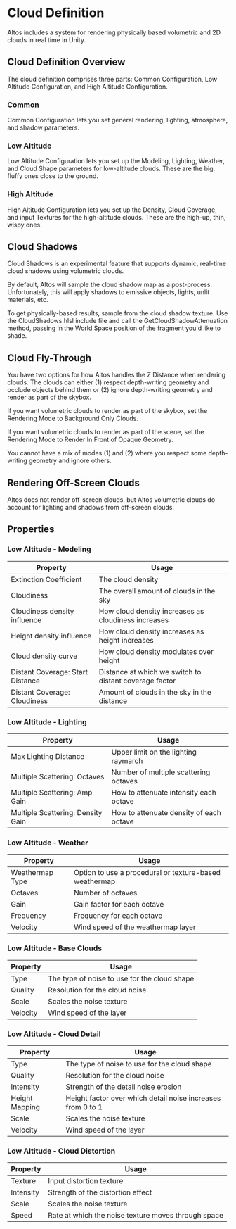 # Cloud Definition

Altos includes a system for rendering physically based volumetric and 2D clouds in real time in Unity.

## Cloud Definition Overview

The cloud definition comprises three parts: Common Configuration, Low Altitude Configuration, and High Altitude Configuration.

### Common

Common Configuration lets you set general rendering, lighting, atmosphere, and shadow parameters.

### Low Altitude

Low Altitude Configuration lets you set up the Modeling, Lighting, Weather, and Cloud Shape parameters for low-altitude clouds. These are the big, fluffy ones close to the ground.

### High Altitude

High Altitude Configuration lets you set up the Density, Cloud Coverage, and input Textures for the high-altitude clouds. These are the high-up, thin, wispy ones.

## Cloud Shadows

Cloud Shadows is an experimental feature that supports dynamic, real-time cloud shadows using volumetric clouds.

By default, Altos will sample the cloud shadow map as a post-process. Unfortunately, this will apply shadows to emissive objects, lights, unlit materials, etc.

To get physically-based results, sample from the cloud shadow texture. Use the CloudShadows.hlsl include file and call the GetCloudShadowAttenuation method, passing in the World Space position of the fragment you'd like to shade.

## Cloud Fly-Through

You have two options for how Altos handles the Z Distance when rendering clouds. The clouds can either (1) respect depth-writing geometry and occlude objects behind them or (2) ignore depth-writing geometry and render as part of the skybox.

If you want volumetric clouds to render as part of the skybox, set the Rendering Mode to Background Only Clouds.

If you want volumetric clouds to render as part of the scene, set the Rendering Mode to Render In Front of Opaque Geometry.

You cannot have a mix of modes (1) and (2) where you respect some depth-writing geometry and ignore others.

## Rendering Off-Screen Clouds

Altos does not render off-screen clouds, but Altos volumetric clouds do account for lighting and shadows from off-screen clouds.

## Properties

### Low Altitude - Modeling

| Property                         | Usage                                                  |
|----------------------------------|--------------------------------------------------------|
| Extinction Coefficient           | The cloud density                                      |
| Cloudiness                       | The overall amount of clouds in the sky                |
| Cloudiness density influence     | How cloud density increases as cloudiness increases    |
| Height density influence         | How cloud density increases as height increases        |
| Cloud density curve              | How cloud density modulates over height                |
| Distant Coverage: Start Distance | Distance at which we switch to distant coverage factor |
| Distant Coverage: Cloudiness     | Amount of clouds in the sky in the distance            |

### Low Altitude - Lighting

| Property                          | Usage                                   |
|-----------------------------------|-----------------------------------------|
| Max Lighting Distance             | Upper limit on the lighting raymarch    |
| Multiple Scattering: Octaves      | Number of multiple scattering octaves   |
| Multiple Scattering: Amp Gain     | How to attenuate intensity each octave  |
| Multiple Scattering: Density Gain | How to attenuate density of each octave |

### Low Altitude - Weather

| Property        | Usage                                                  |
|-----------------|--------------------------------------------------------|
| Weathermap Type | Option to use a procedural or texture-based weathermap |
| Octaves         | Number of octaves                                      |
| Gain            | Gain factor for each octave                            |
| Frequency       | Frequency for each octave                              |
| Velocity        | Wind speed of the weathermap layer                     |

### Low Altitude - Base Clouds

| Property | Usage                                        |
|----------|----------------------------------------------|
| Type     | The type of noise to use for the cloud shape |
| Quality  | Resolution for the cloud noise               |
| Scale    | Scales the noise texture                     |
| Velocity | Wind speed of the layer                      |

### Low Altitude - Cloud Detail

| Property       | Usage                                                       |
|----------------|-------------------------------------------------------------|
| Type           | The type of noise to use for the cloud shape                |
| Quality        | Resolution for the cloud noise                              |
| Intensity      | Strength of the detail noise erosion                        |
| Height Mapping | Height factor over which detail noise increases from 0 to 1 |
| Scale          | Scales the noise texture                                    |
| Velocity       | Wind speed of the layer                                     |

### Low Altitude - Cloud Distortion

| Property  | Usage                                               |
|-----------|-----------------------------------------------------|
| Texture   | Input distortion texture                            |
| Intensity | Strength of the distortion effect                   |
| Scale     | Scales the noise texture                            |
| Speed     | Rate at which the noise texture moves through space |
